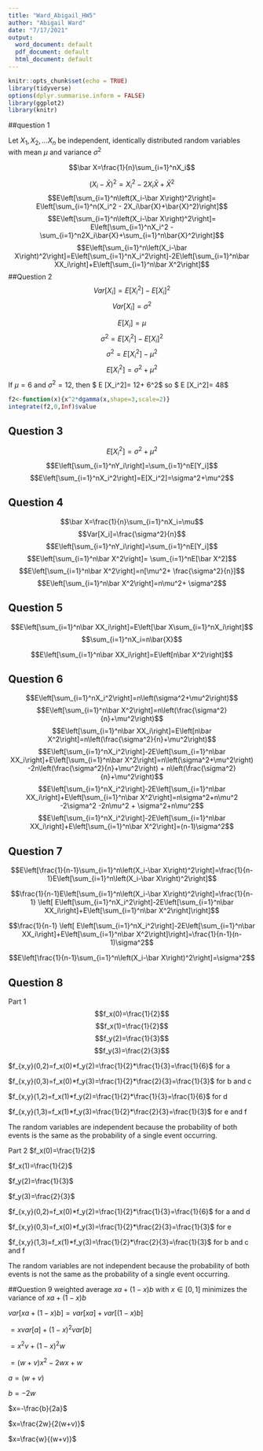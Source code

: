 ```yaml
---
title: "Ward_Abigail_HW5"
author: "Abigail Ward"
date: "7/17/2021"
output:
  word_document: default
  pdf_document: default
  html_document: default
---
```



```r
knitr::opts_chunk$set(echo = TRUE)
library(tidyverse)
options(dplyr.summarise.inform = FALSE)
library(ggplot2)
library(knitr)
```

##question 1

Let $X_1,X_2,...X_n$ be independent, identically distributed random variables with mean $\mu$ and variance $\sigma^2$

$$\bar X=\frac{1}{n}\sum_{i=1}^nX_i$$

$$(X_i - \bar{X})^2 =  X_i^2 - 2X_i\bar{X}+\bar{X}^2$$
$$E\left[\sum_{i=1}^n\left(X_i-\bar X\right)^2\right]= E\left[\sum_{i=1}^n(X_i^2 - 2X_i\bar{X}+\bar{X}^2)\right]$$
$$E\left[\sum_{i=1}^n\left(X_i-\bar X\right)^2\right]= E\left[\sum_{i=1}^nX_i^2 - \sum_{i=1}^n2X_i\bar{X}+\sum_{i=1}^n\bar{X}^2\right]$$
$$E\left[\sum_{i=1}^n\left(X_i-\bar X\right)^2\right]=E\left[\sum_{i=1}^nX_i^2\right]-2E\left[\sum_{i=1}^n\bar XX_i\right]+E\left[\sum_{i=1}^n\bar X^2\right]$$
##Question 2
$$Var[X_i]=E[X_i^2]-E[X_i]^2$$
$$Var[X_i]=\sigma^2$$ 

$$E[X_i]=\mu$$
$$\sigma^2= E[X_i^2]-E[X_i]^2$$
$$\sigma^2= E[X_i^2]-\mu^2$$
$$ E[X_i^2]= \sigma^2+\mu^2$$
If $\mu=6$ and $\sigma^2=12$, then $ E [X_i^2]= 12+ 6^2$  so $ E [X_i^2]= 48$
```r
f2<-function(x){x^2*dgamma(x,shape=3,scale=2)}
integrate(f2,0,Inf)$value


```

## Question 3

$$E[X_i^2]=\sigma^2+\mu^2$$
$$E\left[\sum_{i=1}^nY_i\right]=\sum_{i=1}^nE[Y_i]$$
$$E\left[\sum_{i=1}^nX_i^2\right]=E[X_i^2]=\sigma^2+\mu^2$$

## Question 4

$$\bar X=\frac{1}{n}\sum_{i=1}^nX_i=\mu$$
$$Var[X_i]=\frac{\sigma^2}{n}$$
$$E\left[\sum_{i=1}^nY_i\right]=\sum_{i=1}^nE[Y_i]$$
$$E\left[\sum_{i=1}^n\bar X^2\right]= \sum_{i=1}^nE[\bar X^2]$$
$$E\left[\sum_{i=1}^n\bar X^2\right]=n[\mu^2+ \frac{\sigma^2}{n}]$$
$$E\left[\sum_{i=1}^n\bar X^2\right]=n\mu^2+ \sigma^2$$

## Question 5
$$E\left[\sum_{i=1}^n\bar XX_i\right]=E\left[\bar X\sum_{i=1}^nX_i\right]$$
$$\sum_{i=1}^nX_i=n\bar{X}$$

$$E\left[\sum_{i=1}^n\bar XX_i\right]=E\left[n\bar X^2\right]$$

## Question 6

$$E\left[\sum_{i=1}^nX_i^2\right]=n\left(\sigma^2+\mu^2\right)$$
$$E\left[\sum_{i=1}^n\bar X^2\right]=n\left(\frac{\sigma^2}{n}+\mu^2\right)$$
$$E\left[\sum_{i=1}^n\bar XX_i\right]=E\left[n\bar X^2\right]=n\left(\frac{\sigma^2}{n}+\mu^2\right)$$
$$E\left[\sum_{i=1}^nX_i^2\right]-2E\left[\sum_{i=1}^n\bar XX_i\right]+E\left[\sum_{i=1}^n\bar X^2\right]=n\left(\sigma^2+\mu^2\right) -2n\left(\frac{\sigma^2}{n}+\mu^2\right) + n\left(\frac{\sigma^2}{n}+\mu^2\right)$$
$$E\left[\sum_{i=1}^nX_i^2\right]-2E\left[\sum_{i=1}^n\bar XX_i\right]+E\left[\sum_{i=1}^n\bar X^2\right]=n\sigma^2+n\mu^2 -2\sigma^2 -2n\mu^2 + \sigma^2+n\mu^2$$
$$E\left[\sum_{i=1}^nX_i^2\right]-2E\left[\sum_{i=1}^n\bar XX_i\right]+E\left[\sum_{i=1}^n\bar X^2\right]=(n-1)\sigma^2$$

## Question 7

$$E\left[\frac{1}{n-1}\sum_{i=1}^n\left(X_i-\bar X\right)^2\right]=\frac{1}{n-1}E\left[\sum_{i=1}^n\left(X_i-\bar X\right)^2\right]$$

$$\frac{1}{n-1}E\left[\sum_{i=1}^n\left(X_i-\bar X\right)^2\right]=\frac{1}{n-1} \left[ E\left[\sum_{i=1}^nX_i^2\right]-2E\left[\sum_{i=1}^n\bar XX_i\right]+E\left[\sum_{i=1}^n\bar X^2\right]\right]$$

$$\frac{1}{n-1} \left[ E\left[\sum_{i=1}^nX_i^2\right]-2E\left[\sum_{i=1}^n\bar XX_i\right]+E\left[\sum_{i=1}^n\bar X^2\right]\right]=\frac{1}{n-1}(n-1)\sigma^2$$

$$E\left[\frac{1}{n-1}\sum_{i=1}^n\left(X_i-\bar X\right)^2\right]=\sigma^2$$


## Question 8
Part 1
$$f_x(0)=\frac{1}{2}$$
$$f_x(1)=\frac{1}{2}$$
$$f_y(2)=\frac{1}{3}$$
$$f_y(3)=\frac{2}{3}$$

$f_{x,y}(0,2)=f_x(0)*f_y(2)=\frac{1}{2}*\frac{1}{3}=\frac{1}{6}$ for a

$f_{x,y}(0,3)=f_x(0)*f_y(3)=\frac{1}{2}*\frac{2}{3}=\frac{1}{3}$ for b and c

$f_{x,y}(1,2)=f_x(1)*f_y(2)=\frac{1}{2}*\frac{1}{3}=\frac{1}{6}$ for d

$f_{x,y}(1,3)=f_x(1)*f_y(3)=\frac{1}{2}*\frac{2}{3}=\frac{1}{3}$ for e and f


 The random variables are independent because the probability of both events is the same as the probability of a single event occurring. 

Part 2
$f_x(0)=\frac{1}{2}$

$f_x(1)=\frac{1}{2}$

$f_y(2)=\frac{1}{3}$

$f_y(3)=\frac{2}{3}$

$f_{x,y}(0,2)=f_x(0)*f_y(2)=\frac{1}{2}*\frac{1}{3}=\frac{1}{6}$ for a and d

$f_{x,y}(0,3)=f_x(0)*f_y(3)=\frac{1}{2}*\frac{2}{3}=\frac{1}{3}$ for e

$f_{x,y}(1,3)=f_x(1)*f_y(3)=\frac{1}{2}*\frac{2}{3}=\frac{1}{3}$ for b and c and f


The random variables are not independent because the probability of both events is not the same as the probability of a single event occurring.

##Question 9
weighted average $xa+(1-x)b$ with $x\in[0,1]$ minimizes the variance of $xa+(1-x)b$

$var[xa+(1-x)b] =var[xa]+ var[(1-x)b]$

$=x var[a]+ (1-x)^2 var[b]$

$=x^2v +(1-x)^2 w$

$=(w+v)x^2-2wx+w$

$a=(w+v)$

$b=-2w$

$x=-\frac{b}{2a}$

$x=\frac{2w}{2(w+v)}$

$x=\frac{w}{(w+v)}$


